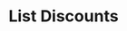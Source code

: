 ---
openapi: get /discounts
title: List Discounts
description: Retrieve a list of all discounts associated with your account.
---